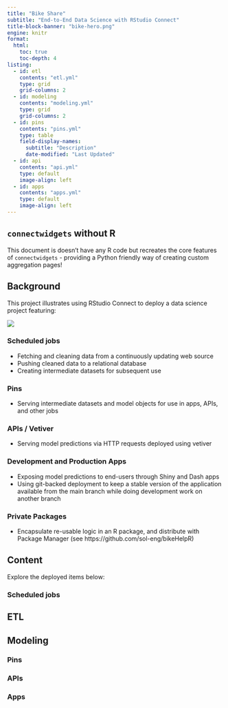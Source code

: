 ```yaml
---
title: "Bike Share"
subtitle: "End-to-End Data Science with RStudio Connect"
title-block-banner: "bike-hero.png"
engine: knitr
format: 
  html:
    toc: true
    toc-depth: 4
listing: 
  - id: etl
    contents: "etl.yml"
    type: grid
    grid-columns: 2
  - id: modeling
    contents: "modeling.yml"
    type: grid
    grid-columns: 2
  - id: pins
    contents: "pins.yml"
    type: table
    field-display-names: 
      subtitle: "Description"
      date-modified: "Last Updated"
  - id: api
    contents: "api.yml"
    type: default
    image-align: left
  - id: apps
    contents: "apps.yml"
    type: default
    image-align: left
---
```


:::{.callout-tip}
## `connectwidgets` without R

This document is doesn't have any R code but recreates the core features of `connectwidgets` - providing a Python friendly way of creating custom aggregation pages!
:::


## Background


This project illustrates using RStudio Connect to deploy a data science project featuring:

![](https://github.com/sol-eng/bike_predict/raw/main/img/arrows.drawio.png)

### Scheduled jobs
- Fetching and cleaning data from a continuously updating web source
- Pushing cleaned data to a relational database
- Creating intermediate datasets for subsequent use

### Pins
- Serving intermediate datasets and model objects for use in apps, APIs, and other jobs

### APIs / Vetiver
- Serving model predictions via HTTP requests deployed using vetiver

### Development and Production Apps
- Exposing model predictions to end-users through Shiny and Dash apps
- Using git-backed deployment to keep a stable version of the application available from the main branch while doing development work on another branch

### Private Packages
- Encapsulate re-usable logic in an R package, and distribute with Package Manager (see https://github.com/sol-eng/bikeHelpR)

## Content



Explore the deployed items below:

### Scheduled jobs

::: {.panel-tabset}

## ETL

::: {#etl}
:::

## Modeling

::: {#modeling}
:::

:::

### Pins

::: {#pins}
:::

::: {#table}
:::

### APIs

::: {#api}
:::

### Apps

::: {#apps}
:::